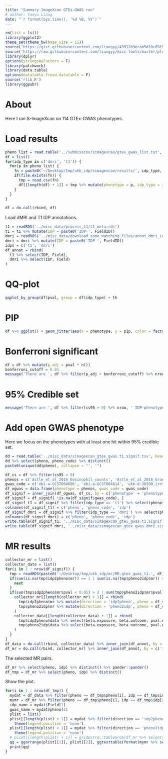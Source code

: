 ```yaml
---
title: "Summary ImageXcan GTEx-GWAS run"
# author: Yanyu Liang
date: "`r format(Sys.time(), '%d %B, %Y')`"
---
```


```r
rm(list = ls())
library(ggplot2)
theme_set(theme_bw(base_size = 15))
source('https://gist.githubusercontent.com/liangyy/43912b3ecab5d10c89f9d4b2669871c9/raw/3ca651cfa53ffccb8422f432561138a46e93710f/my_ggplot_theme.R')
source('https://raw.githubusercontent.com/liangyy/misc-tools/master/plot_tool/plot_tools.R')
library(dplyr)
options(stringsAsFactors = F)
library(patchwork)
library(data.table)
options(datatable.fread.datatable = F)
source('rlib.R')
library(ggpubr)
```

# About

Here I ran S-ImageXcan on 114 GTEx-GWAS phenotypes.

# Load results

```r
pheno_list = read.table('../submission/simagexcan/gtex_gwas_list.txt', header = F)$V1
df = list()
for(idp_type in c('dmri', 't1')) {
  for(p in pheno_list) {
    fn = paste0('~/Desktop/tmp/ukb_idp/simagexcan/results/', idp_type, '_gtex_gwas_x_', p, '_x_simagexcan.csv')
    if(file.exists(fn)) {
      tmp = read.csv(fn)
      df[[length(df) + 1]] = tmp %>% mutate(phenotype = p, idp_type = idp_type)
    }
  }
}

df = do.call(rbind, df)
```

Load dMRI and T1 IDP annotations.

```r
t1 = readRDS('../misc_data/process_t1/t1_meta.rds')
t1 = t1 %>% mutate(IDP = paste0('IDP-', FieldID))
dmri = readRDS('../misc_data/download_some_matching_files/annot_dmri_idps.rds')
dmri = dmri %>% mutate(IDP = paste0('IDP-', FieldID))
idps = c('t1', 'dmri')
df_annot = rbind(
  t1 %>% select(IDP, Field),
  dmri %>% select(IDP, Field)
)
```

# QQ-plot

```r
qqplot_by_group(df$pval, group = df$idp_type) + th
```

# PIP

```r
df %>% ggplot() + geom_jitter(aes(x = phenotype, y = pip, color = factor(cs95)), width = 0.3, height = 0, alpha = 0.2) + theme(axis.text.x = element_blank()) + th2 + facet_wrap(~idp_type, ncol = 1)
```

# Bonferroni significant

```r
df = df %>% mutate(p_adj = pval * n())
bonferroni_cutoff = 0.01
message('There are ', df %>% filter(p_adj < bonferroni_cutoff) %>% nrow, ' IDP-phenotype pairs passed Bonferroni significance cutoff at ', bonferroni_cutoff)
```

# 95% Credible set

```r
message('There are ', df %>% filter(cs95 > 0) %>% nrow, ' IDP-phenotype pairs within 95% credible set')
```

# Add open GWAS phenotype

Here we focus on the phenotypes with at least one hit within 95% credible set.

```r
dd = read.table('../misc_data/simagexcan_gtex_gwas.t1.signif.tsv', header = T)
dd %>% select(pheno, pheno_code) %>% distinct()
paste0(unique(dd$pheno), collapse = "', '")
```

```r
df_cs = df %>% filter(cs95 > 0)
phenos = c('Astle_et_al_2016_Eosinophil_counts', 'Astle_et_al_2016_Granulocyte_count', 'Astle_et_al_2016_High_light_scatter_reticulocyte_count', 'Astle_et_al_2016_Lymphocyte_counts', 'Astle_et_al_2016_Monocyte_count', 'Astle_et_al_2016_Myeloid_white_cell_count', 'Astle_et_al_2016_Neutrophil_count', 'Astle_et_al_2016_Platelet_count', 'Astle_et_al_2016_Red_blood_cell_count', 'Astle_et_al_2016_Reticulocyte_count', 'Astle_et_al_2016_Sum_basophil_neutrophil_counts', 'Astle_et_al_2016_Sum_eosinophil_basophil_counts', 'Astle_et_al_2016_Sum_neutrophil_eosinophil_counts', 'Astle_et_al_2016_White_blood_cell_count', 'EGG_BL', 'EGG_BW3_EUR', 'GIANT_2015_BMI_EUR', 'GIANT_HEIGHT', 'IBD.EUR.Crohns_Disease', 'RA_OKADA_TRANS_ETHNIC', 'SSGAC_Depressive_Symptoms', 'SSGAC_Education_Years_Pooled', 'UKB_1160_Sleep_duration', 'UKB_1180_Morning_or_evening_person_chronotype', 'UKB_1807_Fathers_age_at_death', 'UKB_20002_1065_self_reported_hypertension', 'UKB_20002_1111_self_reported_asthma', 'UKB_20002_1225_self_reported_hyperthyroidism_or_thyrotoxicosis', 'UKB_20002_1309_self_reported_osteoporosis', 'UKB_20002_1453_self_reported_psoriasis', 'UKB_20002_1473_self_reported_high_cholesterol', 'UKB_20016_Fluid_intelligence_score', 'UKB_20022_Birth_weight', 'UKB_20127_Neuroticism_score', 'UKB_21001_Body_mass_index_BMI', 'UKB_23099_Body_fat_percentage', 'UKB_2395_4_Hair_or_balding_pattern_Pattern_4', 'UKB_3526_Mothers_age_at_death', 'UKB_50_Standing_height', 'UKB_6150_1_Vascular_or_heart_problems_diagnosed_by_doctor_Heart_attack', 'UKB_6152_8_diagnosed_by_doctor_Asthma', 'UKB_6152_9_diagnosed_by_doctor_Hayfever_allergic_rhinitis_or_eczema', 'pgc.scz2', 'BCAC_Overall_BreastCancer_EUR', 'GIANT_2017_BMI_Active_EUR', 'GIANT_HIP_Combined_EUR', 'GIANT_WC_Combined_EUR', 'IMMUNOBASE_Multiple_sclerosis_hg19', 'UKB_1200_Sleeplessness_or_insomnia', 'UKB_20002_1154_self_reported_irritable_bowel_syndrome', 'UKB_20002_1226_self_reported_hypothyroidism_or_myxoedema', 'UKB_20002_1261_self_reported_multiple_sclerosis', 'UKB_20002_1463_self_reported_ulcerative_colitis', 'UKB_2395_2_Hair_or_balding_pattern_Pattern_2', 'ENIGMA_Intracraneal_Volume', 'GLGC_Mc_TG')
gwas_code = c('ebi-a-GCST004606', 'ebi-a-GCST004614', 'ukb-d-30300_irnt', 'ebi-a-GCST004627', 'ukb-d-30130_irnt', 'ebi-a-GCST004626', 'ebi-a-GCST004629', 'ukb-d-30080_irnt', 'ebi-a-GCST004601', 'ukb-d-30250_irnt', 'ebi-a-GCST004620', 'ebi-a-GCST004621', 'ebi-a-GCST004613', 'ieu-b-30', 'ieu-a-29', 'ukb-b-13378', 'ukb-b-19953', 'ieu-a-89', 'ukb-a-552', 'ukb-b-11874', 'ieu-a-1000', 'ukb-b-6134', 'ukb-b-4424', 'ukb-b-4956', 'ukb-b-11303', 'ukb-b-12493', 'ukb-b-20208', 'ukb-b-20289', 'ukb-b-17796', 'ukb-b-10537', 'ukb-b-10912', 'ukb-b-5238', 'ukb-b-13378', 'ukb-b-4630', 'ukb-b-19953', 'ukb-b-8909', 'ukb-a-303', 'ukb-b-12687', 'ukb-b-10787', 'ukb-b-11590', 'ukb-b-20208', 'ukb-b-17241', 'ieu-a-22', 'ieu-a-1126', 'ukb-b-19953', 'ukb-b-15590', 'ukb-b-9405', 'ieu-b-18', 'ukb-b-3957', 'ukb-b-2592', 'ukb-b-19732', 'ieu-b-18', 'ukb-b-7584', 'ukb-a-301', 'ieu-a-1041', 'ieu-a-302')
df_ogwas = data.frame(phenotype = phenos, gwas_code = gwas_code)
df_signif = inner_join(df_ogwas, df_cs, by = c('phenotype' = 'phenotype'))
df_signif = df_signif[ !is.na(df_signif$gwas_code), ]
df_signif_t1 = df_signif %>% filter(idp_type == 't1') %>% select(phenotype, gwas_code, IDP) %>% distinct_all
colnames(df_signif_t1) = c('pheno', 'pheno_code', 'idp')
df_signif_dmri = df_signif %>% filter(idp_type == 'dmri') %>% select(phenotype, gwas_code, IDP) %>% distinct_all
colnames(df_signif_dmri) = c('pheno', 'pheno_code', 'idp')
write.table(df_signif_t1, '../misc_data/simagexcan_gtex_gwas.t1.signif.tsv', quo = F, col = T, row = F, sep = '\t')
write.table(df_signif_dmri, '../misc_data/simagexcan_gtex_gwas.dmri.signif.tsv', quo = F, col = T, row = F, sep = '\t')
```

# MR results

```r
collector_mr = list()
collector_data = list()
for(i in 1 : nrow(df_signif)) {
  tmp = readRDS(paste0('~/Desktop/tmp/ukb_idp/mr/MR.gtex_gwas_t1.', df_signif$idp[i], '_x_', df_signif$pheno[i], '.rds'))
  if(sum(is.na(tmp$idp2pheno$mr)) == 1 | sum(is.na(tmp$pheno2idp$mr)) == 1) {
    next
  }
  if(sum(tmp$idp2pheno$mr$pval < 0.05) > 2 | sum(tmp$pheno2idp$mr$pval < 0.05) > 2) {
    collector_mr[[length(collector_mr) + 1]] = rbind(
      tmp$idp2pheno$mr %>% mutate(direction = 'idp2pheno', pheno = df_signif$pheno[i], idp = df_signif$idp[i]),
      tmp$pheno2idp$mr %>% mutate(direction = 'pheno2idp', pheno = df_signif$pheno[i], idp = df_signif$idp[i])
    )
    collector_data[[length(collector_data) + 1]] = rbind(
      tmp$idp2pheno$data %>% select(beta.exposure, beta.outcome, pval.exposure) %>% mutate(direction = 'idp2pheno', pheno = df_signif$pheno[i], idp = df_signif$idp[i]),
      tmp$pheno2idp$data %>% select(beta.exposure, beta.outcome, pval.exposure) %>% mutate(direction = 'pheno2idp', pheno = df_signif$pheno[i], idp = df_signif$idp[i])
    )
  }
}
df_data = do.call(rbind, collector_data) %>% inner_join(df_annot, by = c('idp' = 'IDP'))
df_mr = do.call(rbind, collector_mr) %>% inner_join(df_annot, by = c('idp' = 'IDP'))
```

The selected MR pairs.

```r
df_mr %>% select(pheno, idp) %>% distinct() %>% pander::pander()
df_tmp = df_mr %>% select(pheno, idp) %>% distinct()
```

Show the plot.

```r
for(i in 1 : nrow(df_tmp)) {
  mydat = df_data %>% filter(pheno == df_tmp$pheno[i], idp == df_tmp$idp[i])
  mymr = df_mr %>% filter(pheno == df_tmp$pheno[i], idp == df_tmp$idp[i])
  idp_name = mydat$Field[1]
  gwas_name = mydat$pheno[1]
  plist = list()
  plist[[length(plist) + 1]] = mydat %>% filter(direction == 'idp2pheno') %>% ggplot() + geom_point(aes(x = beta.exposure, y = beta.outcome, size = -log10(pval.exposure))) + geom_vline(xintercept = 0, color = 'lightgray') + geom_hline(yintercept = 0, color = 'lightgray') + th + ggtitle(paste0(idp_name, ' -> \n ', gwas_name)) +
    theme(legend.position = 'none')
  plist[[length(plist) + 1]] = mydat %>% filter(direction == 'pheno2idp') %>% ggplot() + geom_point(aes(x = beta.exposure, y = beta.outcome, size = -log10(pval.exposure))) + geom_vline(xintercept = 0, color = 'lightgray') + geom_hline(yintercept = 0, color = 'lightgray') + th + ggtitle(paste0(gwas_name, ' -> \n ', idp_name)) +
    theme(legend.position = 'none')
  # plist[[length(plist) + 1]] = gridExtra::tableGrob(df_mr %>% select(method, nsnp, b, pval, direction))
  qq = ggarrange(plist[[1]], plist[[2]], ggtexttable(format(mymr %>% select(method, nsnp, b, pval, direction), digits = 3)), ncol = 3)
  print(qq)
}

```
